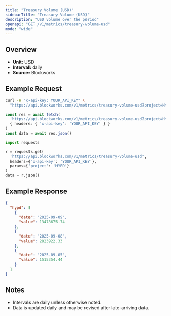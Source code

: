 ```yaml
---
title: "Treasury Volume (USD)"
sidebarTitle: "Treasury Volume (USD)"
description: "USD volume over the period"
openapi: "GET /v1/metrics/treasury-volume-usd"
mode: "wide"
---
```


## Overview

- **Unit:** USD
- **Interval:** daily
- **Source:** Blockworks

## Example Request

<CodeGroup>

```bash cURL
curl -H "x-api-key: YOUR_API_KEY" \
  "https://api.blockworks.com/v1/metrics/treasury-volume-usd?project=HYPD"
```

```typescript TypeScript
const res = await fetch(
  'https://api.blockworks.com/v1/metrics/treasury-volume-usd?project=HYPD',
  { headers: { 'x-api-key': 'YOUR_API_KEY' } }
)
const data = await res.json()
```

```python Python
import requests

r = requests.get(
  'https://api.blockworks.com/v1/metrics/treasury-volume-usd',
  headers={'x-api-key': 'YOUR_API_KEY'},
  params={'project': 'HYPD'}
)
data = r.json()
```

</CodeGroup>

## Example Response

```json
{
  "hypd": [
    {
      "date": "2025-09-09",
      "value": 13478675.74
    },
    {
      "date": "2025-09-08",
      "value": 2823922.33
    },
    {
      "date": "2025-09-05",
      "value": 1515354.44
    }
  ]
}
```

## Notes
- Intervals are daily unless otherwise noted.
- Data is updated daily and may be revised after late-arriving data.